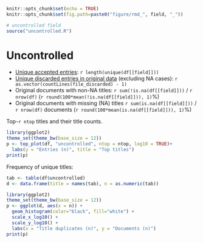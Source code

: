 ```r
knitr::opts_chunk$set(echo = TRUE)
knitr::opts_chunk$set(fig.path=paste0("figure/rmd_", field, "_"))
```

```r
# uncontrolled field
source("uncontrolled.R")
```

# Uncontrolled

* [Unique accepted entries](dataTable/data_table.html?path=../output.tables/uncontrolled_accepted.csv): `r length(unique(df[[field]]))`
* [Unique discarded entries in original data](dataTable/data_table.html?path=../output.tables/uncontrolled_discarded.csv) (excluding NA cases): `r as.vector(countLines(file_discarded) - 1)`
* Original documents with non-NA titles: `r sum(!is.na(df[[field]]))` / `r nrow(df)` (`r round(100*mean(!is.na(df[[field]])), 1)`%)
* Original documents with missing (NA) titles `r sum(is.na(df[[field]]))` / `r nrow(df)` documents (`r round(100*mean(is.na(df[[field]])), 1)`%)



 Top-`r ntop` titles and their title counts.
 
```r
library(ggplot2)
theme_set(theme_bw(base_size = 12))
p <- top_plot(df, "uncontrolled", ntop = ntop, log10 = TRUE)+
  labs(y = "Entries (n)", title = "Top titles")
print(p)
``` 

Frequency of unique titles:
  
```r
tab <- table(df$uncontrolled)
d <- data.frame(title = names(tab), n = as.numeric(tab))

library(ggplot2)
theme_set(theme_bw(base_size = 12))
p <- ggplot(d, aes(x = n)) +
  geom_histogram(color="black", fill="white") +
  scale_x_log10() +
  scale_y_log10() +
  labs(x = "Title duplicates (n)", y = "Documents (n)")
print(p)
```